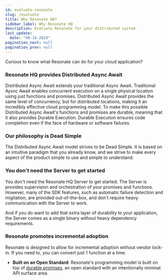 ```yaml
---
id: evaluate-resonate
slug: /evaluate
title: Why Resonate HQ?
sidebar_label: Why Resonate HQ
description: Evaluate Resonate for your distributed system.
last_update:
  date: "08-14-2024"
pagination_next: null
pagination_prev: null
---
```


Curious to know what Resonate can do for your cloud application?

### Resonate HQ provides Distributed Async Await

Distributed Async Await extends your traditional Async Await.
Traditional Aysnc Await enables concurrent execution on a single physical location using just functions and promises.
Distributed Async Await provides the same level of concurrency, but for distributed locations, making it an incredibly effective cloud programming model.
To make this possible Distributed Async Await's functions and promises are durable, meaning that it also provides Durable Execution.
Durable Execution ensures code completion even if the face of hardware or software failures.

### Our philosophy is Dead Simple

The Distributed Async Await model strives to be Dead Simple.
It is based on an intuitive paradigm that you already know, and we strive to make every aspect of the product simple to use and simple to understand.

### You don't need the Server to get started

You don't need the Resonate HQ Server to get started.
The Server is provides supervision and orchestration of your promises and functions.
However, many of the SDK features, such as automatic failure detection and migitation, are provided out-of-the-box, and don't require heavy communication with the Server to work.

And if you do want to add that extra layer of durability to your application, the Server comes as a single binary without heavy dependency requirements.

### Resonate promotes incremental adoption

Resonate is designed to allow for incremental adoption without vendor lock-in.
If you need to, you can convert just 1 function at a time.

- **Built on an Open Standard**: Resonate's programming model is built on top of [durable promises](https://github.com/resonatehq/durable-promise-specification), an open standard with an intentionally minimal API surface area.
